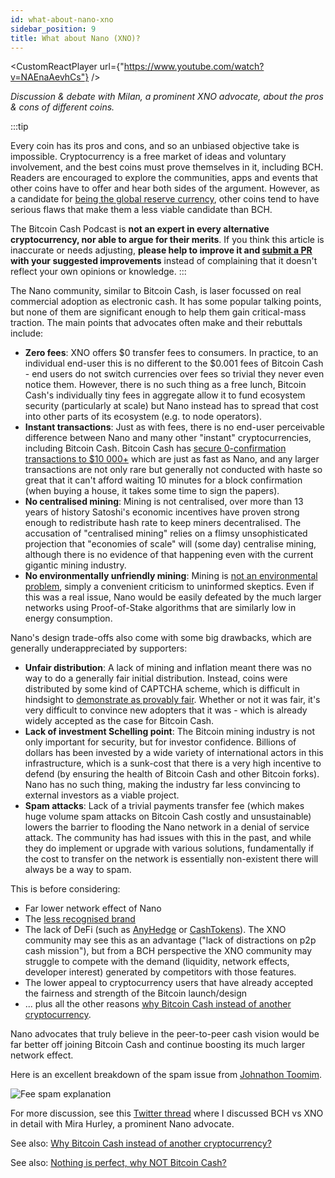 ```yaml
---
id: what-about-nano-xno
sidebar_position: 9
title: What about Nano (XNO)?
---
```



<CustomReactPlayer
  url={"https://www.youtube.com/watch?v=NAEnaAevhCs"} />

_Discussion & debate with Milan, a prominent XNO advocate, about the pros & cons of different coins._

:::tip

Every coin has its pros and cons, and so an unbiased objective take is impossible. Cryptocurrency is a free market of ideas and voluntary involvement, and the best coins must prove themselves in it, including BCH. Readers are encouraged to explore the communities, apps and events that other coins have to offer and hear both sides of the argument. However, as a candidate for [being the global reserve currency](/faqs/Global-Reserve-Currency/what-do-you-mean-global-reserve-currency), other coins tend to have serious flaws that make them a less viable candidate than BCH.

The Bitcoin Cash Podcast is **not an expert in every alternative cryptocurrency, nor able to argue for their merits**. If you think this article is inaccurate or needs adjusting, **please help to improve it and [submit a PR](https://github.com/JeremyEllingham/bitcoincashpodcast-v2) with your suggested improvements** instead of complaining that it doesn't reflect your own opinions or knowledge.
:::

The Nano community, similar to Bitcoin Cash, is laser focussed on real commercial adoption as electronic cash. It has some popular talking points, but none of them are significant enough to help them gain critical-mass traction. The main points that advocates often make and their rebuttals include:

- **Zero fees**: XNO offers $0 transfer fees to consumers. In practice, to an individual end-user this is no different to the $0.001 fees of Bitcoin Cash - end users do not switch currencies over fees so trivial they never even notice them. However, there is no such thing as a free lunch, Bitcoin Cash's individually tiny fees in aggregate allow it to fund ecosystem security (particularly at scale) but Nano instead has to spread that cost into other parts of its ecosystem (e.g. to node operators).
- **Instant transactions**: Just as with fees, there is no end-user perceivable difference between Nano and many other "instant" cryptocurrencies, including Bitcoin Cash. Bitcoin Cash has [secure 0-confirmation transactions to $10 000+](/faqs/Tech/what-is-0-conf) which are just as fast as Nano, and any larger transactions are not only rare but generally not conducted with haste so great that it can't afford waiting 10 minutes for a block confirmation (when buying a house, it takes some time to sign the papers).
- **No centralised mining**: Mining is not centralised, over more than 13 years of history Satoshi's economic incentives have proven strong enough to redistribute hash rate to keep miners decentralised. The accusation of "centralised mining" relies on a flimsy unsophisticated projection that "economies of scale" will (some day) centralise mining, although there is no evidence of that happening even with the current gigantic mining industry.
- **No environmentally unfriendly mining**: Mining is [not an environmental problem](/faqs/Roadblocks/what-about-the-environment), simply a convenient criticism to uninformed skeptics. Even if this was a real issue, Nano would be easily defeated by the much larger networks using Proof-of-Stake algorithms that are similarly low in energy consumption.

Nano's design trade-offs also come with some big drawbacks, which are generally underappreciated by supporters:

- **Unfair distribution**: A lack of mining and inflation meant there was no way to do a generally fair initial distribution. Instead, coins were distributed by some kind of CAPTCHA scheme, which is difficult in hindsight to [demonstrate as provably fair](https://www.reddit.com/r/nanocurrency/comments/ab9s64/proof_of_nano_initial_distribution/). Whether or not it was fair, it's very difficult to convince new adopters that it was - which is already widely accepted as the case for Bitcoin Cash.
- **Lack of investment Schelling point**: The Bitcoin mining industry is not only important for security, but for investor confidence. Billions of dollars has been invested by a wide variety of international actors in this infrastructure, which is a sunk-cost that there is a very high incentive to defend (by ensuring the health of Bitcoin Cash and other Bitcoin forks). Nano has no such thing, making the industry far less convincing to external investors as a viable project.
- **Spam attacks**: Lack of a trivial payments transfer fee (which makes huge volume spam attacks on Bitcoin Cash costly and unsustainable) lowers the barrier to flooding the Nano network in a denial of service attack. The community has had issues with this in the past, and while they do implement or upgrade with various solutions, fundamentally if the cost to transfer on the network is essentially non-existent there will always be a way to spam.

This is before considering:

- Far lower network effect of Nano
- The [less recognised brand](/faqs/BCH/will-bitcoin-cash-rebrand)
- The lack of DeFi (such as [AnyHedge](/faqs/Tech/what-is-anyhedge) or [CashTokens](/faqs/Tech/what-is-cashtokens)). The XNO community may see this as an advantage ("lack of distractions on p2p cash mission"), but from a BCH perspective the XNO community may struggle to compete with the demand (liquidity, network effects, developer interest) generated by competitors with those features.
- The lower appeal to cryptocurrency users that have already accepted the fairness and strength of the Bitcoin launch/design
- ... plus all the other reasons [why Bitcoin Cash instead of another cryptocurrency](/faqs/BCH/why-bitcoin-cash).

Nano advocates that truly believe in the peer-to-peer cash vision would be far better off joining Bitcoin Cash and continue boosting its much larger network effect.

Here is an excellent breakdown of the spam issue from [Johnathon Toomim](https://www.reddit.com/r/CryptoCurrency/comments/wrfo61/bch_bcash_is_a_total_shitcoin_and_canada/iktrpif/).

<img src={feeSpamUrl} alt="Fee spam explanation" />

For more discussion, see this [Twitter thread](https://twitter.com/JessBitcoinOG/status/1466610639606980612) where I discussed BCH vs XNO in detail with Mira Hurley, a prominent Nano advocate.

See also: [Why Bitcoin Cash instead of another cryptocurrency?](/faqs/BCH/why-bitcoin-cash)

See also: [Nothing is perfect, why NOT Bitcoin Cash?](/faqs/BCH/why-not-bitcoin-cash)
